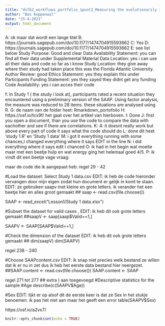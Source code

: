 ```yaml
---
title: "dsfb2_workflows_portfolio_1punt2_Measuring the evolutionarily important goals of situations: Situational Affordances for Adaptive Problems_Nick_brown"
author: "Bas Koppenaal"
date: "15-4-2021"
output: html_document
---
```


A: ok maar dat wordt een lange titel
B: https://journals.sagepub.com/doi/10.1177/1474704915593662
C: Yes
D: https://journals.sagepub.com/doi/10.1177/1474704915593662 
E: see list below
  Study Purpose: Good and clear
  Data Availability Statement: you can find all their data under Supplemental Material
  Data Location: yes i can use all their data and code so far as i know 
  Study Location: they give away where their study had taken place this was the Florida Atlantic University.
  Author Review: good
  Ethics Statement: yes they explain this under Participants
  Funding Statement: yes they sayed they didnt get any funding
  Code Availability: yes i can acces their code
  
f:  In Study 1 ( the study i look at), participants rated a recent situation they encountered using a preliminary version of the SAAP. Using factor analysis, the measure was reduced to 28 items. these situations are analysed using R. 
G: de naam van de folder heet: Rmarkdown_portofolio
H: https://osf.io/tcx9f/ het gaat over het artikel van hierboven. 
I: Done
J: first you open a document, than you use the code to compare the data with eachother and see if there are correlations. 
K: 4: it doesnt really work but above every part of code it says what the code should do
L: done dit heet 'study 1.R' en 'Study 1 data'
M: i got it everything running with some chances,I changed everything where it says EDIT in the line
N: i did everything where it says edit i chanced 
O: ik had in het begin wat moeite maar met een beetje hulp en wat energy ging het helemaal goed 4/5. 
P: ik vindt dit een beetje vage vraag: 

maar de code die ik aangepast heb: regel 29 - 42 


   #Load the dataset: Select Study 1 data.csv EDIT: ik heb de code hieronder vervangen door mijn eigen zodat hun document er gelijk in komt te staan. EDIT: ze gebruiken saapv met kleine en grote letters. ik verander het een beetje hier en alles groot gemaakt
## saap <- read.csv(file.choose())

SAAP <- read_excel("Lesson1/Study 1 data.xlsx")
           
           
  #Subset the dataset for valid cases , EDIT: ik heb dit ook grote letters gemaakt
##saapV <- saap[saap$Valid==1,]

SAAPV <- SAAP[SAAP$Valid==1,]

   #Check the dimension of the dataset EDIT: ik heb dit ook grote letters gemaakt
## dim(saapV)
dim(SAAPV)

regel 238 - 240

 #Choose SAAPcontent.csv  EDIT: ik snap niet precies welk bestand ze willen dat ik er nu in zet dus ik heb het eerste data bestand hier neergezet.
##SAAP.content <- read.csv(file.choose())
SAAP.content <- SAAP


regel 271 tot 277
## extra ) aan toegevoegd
#Descriptive statistics for the sample
  #Age
describe(c(SAAPV$Age))

  #Sex   EDIT: lijkt er op alsof dit de eerste keer is dat ze Sex in het stukje benoemen. ik pas het niet aan maar het geeft een error 
table(SAAPV$Sex)

https://osf.io/a2vx7/

```r
knitr::opts_chunk$set(echo = TRUE)
```


```r


```


```r


```
